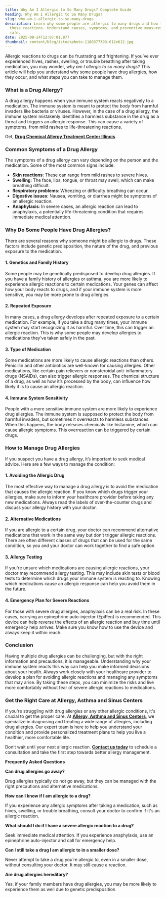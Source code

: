 ```yaml
---
title: Why Am I Allergic to So Many Drugs? Complete Guide
heading: Why Am I Allergic to So Many Drugs?
slug: why-am-i-allergic-to-so-many-drugs
description: Learn why some people are allergic to many drugs and how to manage
  these reactions. Understand causes, symptoms, and preventive measures to stay
  safe.
date: 2025-09-24T12:07:01.877
thumbnail: content/blog/istockphoto-1188977393-612x612.jpg
---
```

Allergic reactions to drugs can be frustrating and frightening. If you’ve ever experienced hives, rashes, swelling, or trouble breathing after taking medication, you may wonder, _why am I allergic to so many drugs?_ This article will help you understand why some people have drug allergies, how they occur, and what steps you can take to manage them.

### What is a Drug Allergy?

A drug allergy happens when your immune system reacts negatively to a medication. The immune system is meant to protect the body from harmful invaders like bacteria or viruses. However, in the case of a drug allergy, the immune system mistakenly identifies a harmless substance in the drug as a threat and triggers an allergic response. This can cause a variety of symptoms, from mild rashes to life-threatening reactions.

Get, [**Drug Chemical Allergy Treatment Center Illinois**](https://www.aascmed.com/conditions/drug-and-chemical-allergies/).

### Common Symptoms of a Drug Allergy

The symptoms of a drug allergy can vary depending on the person and the medication. Some of the most common signs include:

- **Skin reactions**: These can range from mild rashes to severe hives.
- **Swelling**: The face, lips, tongue, or throat may swell, which can make breathing difficult.
- **Respiratory problems**: Wheezing or difficulty breathing can occur.
- **Digestive issues**: Nausea, vomiting, or diarrhea might be symptoms of an allergic reaction.
- **Anaphylaxis**: In severe cases, an allergic reaction can lead to anaphylaxis, a potentially life-threatening condition that requires immediate medical attention.

### Why Do Some People Have Drug Allergies?

There are several reasons why someone might be allergic to drugs. These factors include genetic predisposition, the nature of the drug, and previous exposure to the medication.

#### 1. **Genetics and Family History**

Some people may be genetically predisposed to develop drug allergies. If you have a family history of allergies or asthma, you are more likely to experience allergic reactions to certain medications. Your genes can affect how your body reacts to drugs, and if your immune system is more sensitive, you may be more prone to drug allergies.

#### 2. **Repeated Exposure**

In many cases, a drug allergy develops after repeated exposure to a certain medication. For example, if you take a drug many times, your immune system may start recognizing it as harmful. Over time, this can trigger an allergic reaction. This is why some people may develop allergies to medications they’ve taken safely in the past.

#### 3. **Type of Medication**

Some medications are more likely to cause allergic reactions than others. Penicillin and other antibiotics are well-known for causing allergies. Other medications, like certain pain relievers or nonsteroidal anti-inflammatory drugs (NSAIDs), can also trigger allergic responses. The chemical structure of a drug, as well as how it’s processed by the body, can influence how likely it is to cause an allergic reaction.

#### 4. **Immune System Sensitivity**

People with a more sensitive immune system are more likely to experience drug allergies. The immune system is supposed to protect the body from harmful invaders, but sometimes it overreacts to harmless substances. When this happens, the body releases chemicals like histamine, which can cause allergic symptoms. This overreaction can be triggered by certain drugs.

### How to Manage Drug Allergies

If you suspect you have a drug allergy, it’s important to seek medical advice. Here are a few ways to manage the condition:

#### 1. **Avoiding the Allergic Drug**

The most effective way to manage a drug allergy is to avoid the medication that causes the allergic reaction. If you know which drugs trigger your allergies, make sure to inform your healthcare provider before taking any new medications. Always read the labels of over-the-counter drugs and discuss your allergy history with your doctor.

#### 2. **Alternative Medications**

If you are allergic to a certain drug, your doctor can recommend alternative medications that work in the same way but don’t trigger allergic reactions. There are often different classes of drugs that can be used for the same condition, so you and your doctor can work together to find a safe option.

#### 3. **Allergy Testing**

If you're unsure which medications are causing allergic reactions, your doctor may recommend allergy testing. This may include skin tests or blood tests to determine which drugs your immune system is reacting to. Knowing which medications cause an allergic response can help you avoid them in the future.

#### 4. **Emergency Plan for Severe Reactions**

For those with severe drug allergies, anaphylaxis can be a real risk. In these cases, carrying an epinephrine auto-injector (EpiPen) is recommended. This device can help reverse the effects of an allergic reaction and buy time until emergency help arrives. Make sure you know how to use the device and always keep it within reach.

### Conclusion

Having multiple drug allergies can be challenging, but with the right information and precautions, it is manageable. Understanding why your immune system reacts this way can help you make informed decisions about your health. Always work closely with your healthcare provider to develop a plan for avoiding allergic reactions and managing any symptoms that may arise. By taking these steps, you can minimize the risks and live more comfortably without fear of severe allergic reactions to medications.

### Get the Right Care at Allergy, Asthma and Sinus Centers

If you're struggling with drug allergies or any other allergic conditions, it's crucial to get the proper care. At [**Allergy, Asthma and Sinus Centers**](https://www.aascmed.com/), we specialize in diagnosing and treating a wide range of allergies, including drug allergies. Our expert team is here to help you understand your condition and provide personalized treatment plans to help you live a healthier, more comfortable life.

Don’t wait until your next allergic reaction. [**Contact us today**](https://www.aascmed.com/contact/) to schedule a consultation and take the first step towards better allergy management.

**Frequently Asked Questions**

**Can drug allergies go away?**

Drug allergies typically do not go away, but they can be managed with the right precautions and alternative medications.

**How can I know if I am allergic to a drug?**

If you experience any allergic symptoms after taking a medication, such as hives, swelling, or trouble breathing, consult your doctor to confirm if it's an allergic reaction.

**What should I do if I have a severe allergic reaction to a drug?**

Seek immediate medical attention. If you experience anaphylaxis, use an epinephrine auto-injector and call for emergency help.

**Can I still take a drug I am allergic to in a smaller dose?**

Never attempt to take a drug you’re allergic to, even in a smaller dose, without consulting your doctor. It may still cause a reaction.

**Are drug allergies hereditary?**

Yes, if your family members have drug allergies, you may be more likely to experience them as well due to genetic predisposition.




